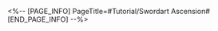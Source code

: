 <%-- [PAGE_INFO]
PageTitle=#Tutorial/Swordart Ascension#
[END_PAGE_INFO] --%>
{{Tutorial
|sort      = 816101
|title     = Swordart Ascension
|subtitle  = 
|type      = 
|about     = 
|image1    = Tutorial Swordart Ascension 1.png{{subst:void|<!--$UPLOAD:<<SpriteOutput/TutorialPic/TutorialPage_816101.png>-<Tutorial Swordart Ascension 1.png>>}}
|text1     = {{Color|h|nobold=1|Swordart Ascension}} represents the culmination of March 7th's sword training. The higher the Swordart Ascension ranks, the stronger March 7th's combat prowess becomes. Swordart Ascension can be improved by continuously learning Sword Moves.
}}